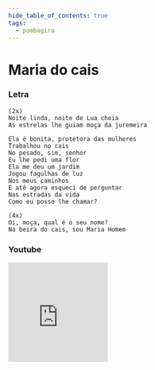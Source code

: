 ```yaml
---
hide_table_of_contents: true
tags:
  - pombagira
---
```


# Maria do cais

### Letra

```text
(2x)
Noite linda, noite de Lua cheia
As estrelas lhe guiam moça da juremeira

Ela é bonita, protetora das mulheres
Trabalhou no cais
No pesado, sim, senhor
Eu lhe pedi uma flor
Ela me deu um jardim
Jogou fagulhas de luz
Nos meus caminhos
E até agora esqueci de perguntar
Nas estradas da vida
Como eu posso lhe chamar?

(4x)
Oi, moça, qual é o seu nome?
Na beira do cais, sou Maria Homem
```

### Youtube

<iframe
  width="200"
  height="200"
  src="https://www.youtube.com/embed/PCoQOWiibMU"
  title="YouTube video player"
  frameborder="0"
  allow="accelerometer; autoplay; clipboard-write; encrypted-media; gyroscope; picture-in-picture; web-share"
  referrerpolicy="strict-origin-when-cross-origin"
  allowfullscreen
></iframe>
